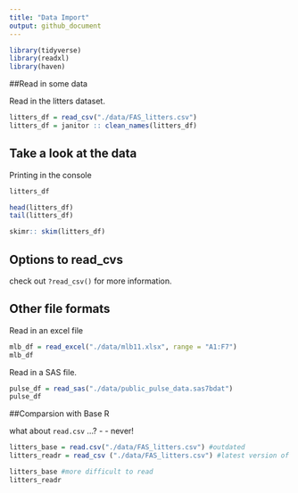 ```yaml
---
title: "Data Import"
output: github_document
---
```


```r
library(tidyverse)
library(readxl)
library(haven)
```

##Read in some data

Read in the litters dataset.

```r
litters_df = read_csv("./data/FAS_litters.csv")
litters_df = janitor :: clean_names(litters_df)
```

## Take a look at the data

Printing in the console
```r
litters_df
```

```r
head(litters_df)
tail(litters_df)
```

```r
skimr:: skim(litters_df)
```

## Options to read_cvs

check out `?read_csv()` for more information.

## Other file formats

Read in an excel file

```r
mlb_df = read_excel("./data/mlb11.xlsx", range = "A1:F7")
mlb_df
```

Read in a SAS file.
```r
pulse_df = read_sas("./data/public_pulse_data.sas7bdat")
pulse_df
```

##Comparsion with Base R

what about `read.csv` ...?
- - never!

```r
litters_base = read.csv("./data/FAS_litters.csv") #outdated
litters_readr = read_csv ("./data/FAS_litters.csv") #latest version of R read this

litters_base #more difficult to read
litters_readr
```











